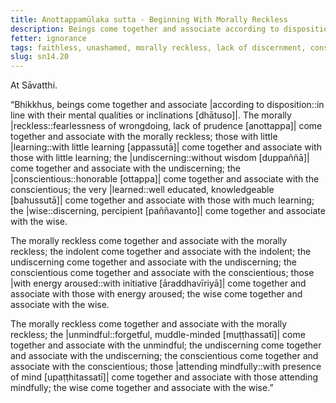 ```yaml
---
title: Anottappamūlaka sutta - Beginning With Morally Reckless
description: Beings come together and associate according to disposition. The morally reckless come together and associate with the morally reckless; and other pairs of dispositions are mentioned.
fetter: ignorance
tags: faithless, unashamed, morally reckless, lack of discernment, conscientious, with fear of wrongdoing, muddle-minded, mindful, aroused energy, very learned, wise, beings, friendship, disposition, mental qualities, sn, sn12-21, sn14
slug: sn14.20
---
```


At Sāvatthi.

“Bhikkhus, beings come together and associate |according to disposition::in line with their mental qualities or inclinations [dhātuso]|. The morally |reckless::fearlessness of wrongdoing, lack of prudence [anottappa]| come together and associate with the morally reckless; those with little |learning::with little learning [appassutā]| come together and associate with those with little learning; the |undiscerning::without wisdom [duppaññā]| come together and associate with the undiscerning; the |conscientious::honorable [ottappa]| come together and associate with the conscientious; the very |learned::well educated, knowledgeable [bahussutā]| come together and associate with those with much learning; the |wise::discerning, percipient [paññavanto]| come together and associate with the wise.

The morally reckless come together and associate with the morally reckless; the indolent come together and associate with the indolent; the undiscerning come together and associate with the undiscerning; the conscientious come together and associate with the conscientious; those |with energy aroused::with initiative [āraddhavīriyā]| come together and associate with those with energy aroused; the wise come together and associate with the wise.

The morally reckless come together and associate with the morally reckless; the |unmindful::forgetful, muddle-minded [muṭṭhassatī]| come together and associate with the unmindful; the undiscerning come together and associate with the undiscerning; the conscientious come together and associate with the conscientious; those |attending mindfully::with presence of mind [upaṭṭhitassatī]| come together and associate with those attending mindfully; the wise come together and associate with the wise.”